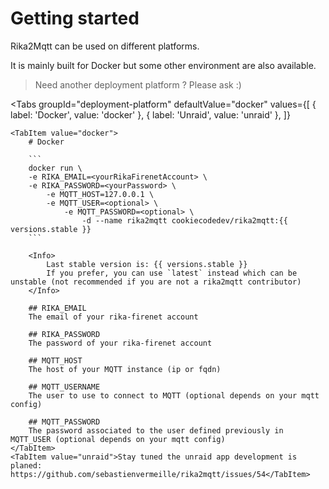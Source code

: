 # Getting started

Rika2Mqtt can be used on different platforms.

It is mainly built for Docker but some other environment are also available.

> Need another deployment platform ? Please ask :)

<Tabs
    groupId="deployment-platform"
    defaultValue="docker"
    values={[
        { label: 'Docker', value: 'docker' },
        { label: 'Unraid', value: 'unraid' },
    ]}
>
    <TabItem value="docker">
        # Docker

        ```
        docker run \
        -e RIKA_EMAIL=<yourRikaFirenetAccount> \
        -e RIKA_PASSWORD=<yourPassword> \
            -e MQTT_HOST=127.0.0.1 \
            -e MQTT_USER=<optional> \
                -e MQTT_PASSWORD=<optional> \
                    -d --name rika2mqtt cookiecodedev/rika2mqtt:{{ versions.stable }}
        ```

        <Info>
            Last stable version is: {{ versions.stable }}
            If you prefer, you can use `latest` instead which can be unstable (not recommended if you are not a rika2mqtt contributor)
        </Info>

        ## RIKA_EMAIL
        The email of your rika-firenet account

        ## RIKA_PASSWORD
        The password of your rika-firenet account

        ## MQTT_HOST
        The host of your MQTT instance (ip or fqdn)

        ## MQTT_USERNAME
        The user to use to connect to MQTT (optional depends on your mqtt config)

        ## MQTT_PASSWORD
        The password associated to the user defined previously in MQTT_USER (optional depends on your mqtt config)
    </TabItem>
    <TabItem value="unraid">Stay tuned the unraid app development is planed: https://github.com/sebastienvermeille/rika2mqtt/issues/54</TabItem>
</Tabs>
